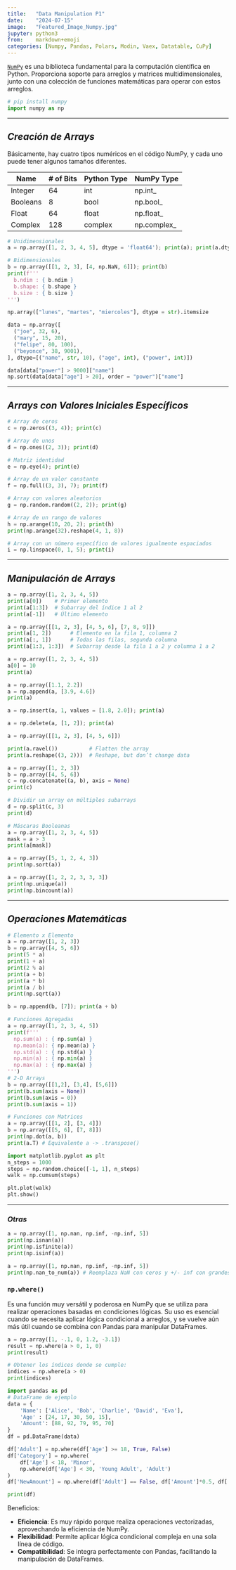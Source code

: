 ```yaml
---
title:   "Data Manipulation P1"
date:    "2024-07-15"
image:   "Featured_Image_Numpy.jpg"
jupyter: python3
from:    markdown+emoji
categories: [Numpy, Pandas, Polars, Modin, Vaex, Datatable, CuPy]
---
```


[`NumPy`](https://numpy.org/doc/stable/user/index.html#user) es una biblioteca fundamental para la computación científica en Python. Proporciona soporte para arreglos y matrices multidimensionales, junto con una colección de funciones matemáticas para operar con estos arreglos.

```python
# pip install numpy
import numpy as np
```

------------------------------------------------------------------------

## *Creación de Arrays*

Básicamente, hay cuatro tipos numéricos en el código NumPy, y cada uno puede tener algunos tamaños diferentes.

| Name     | \# of Bits | Python Type | NumPy Type   |
|----------|------------|-------------|--------------|
| Integer  | 64         | int         | np.int\_     |
| Booleans | 8          | bool        | np.bool\_    |
| Float    | 64         | float       | np.float\_   |
| Complex  | 128        | complex     | np.complex\_ |

```python
# Unidimensionales
a = np.array([1, 2, 3, 4, 5], dtype = 'float64'); print(a); print(a.dtype)
```

```python
# Bidimensionales
b = np.array([[1, 2, 3], [4, np.NaN, 6]]); print(b)
print(f'''
  b.ndim : { b.ndim }
  b.shape: { b.shape }
  b.size : { b.size }
''')
```

```python
np.array(["lunes", "martes", "miercoles"], dtype = str).itemsize

data = np.array([
  ("joe", 32, 6),
  ("mary", 15, 20),
  ("felipe", 80, 100),
  ("beyonce", 38, 9001),
], dtype=[("name", str, 10), ("age", int), ("power", int)])

data[data["power"] > 9000]["name"]
np.sort(data[data["age"] > 20], order = "power")["name"]
```

------------------------------------------------------------------------

## *Arrays con Valores Iniciales Específicos*

```python
# Array de ceros
c = np.zeros((3, 4)); print(c)
```

```python
# Array de unos
d = np.ones((2, 3)); print(d)
```

```python
# Matriz identidad
e = np.eye(4); print(e)
```

```python
# Array de un valor constante
f = np.full((3, 3), 7); print(f)
```

```python
# Array con valores aleatorios
g = np.random.random((2, 2)); print(g)
```

```python
# Array de un rango de valores
h = np.arange(10, 20, 2); print(h)
print(np.arange(32).reshape(4, 1, 8))
```

```python
# Array con un número específico de valores igualmente espaciados
i = np.linspace(0, 1, 5); print(i)
```

------------------------------------------------------------------------

## *Manipulación de Arrays*

```python
a = np.array([1, 2, 3, 4, 5])
print(a[0])    # Primer elemento
print(a[1:3])  # Subarray del índice 1 al 2
print(a[-1])   # Último elemento
```

```python
a = np.array([[1, 2, 3], [4, 5, 6], [7, 8, 9]])
print(a[1, 2])      # Elemento en la fila 1, columna 2
print(a[:, 1])      # Todas las filas, segunda columna
print(a[1:3, 1:3])  # Subarray desde la fila 1 a 2 y columna 1 a 2
```

```python
a = np.array([1, 2, 3, 4, 5])
a[0] = 10
print(a)
```

```python
a = np.array([1.1, 2.2])
a = np.append(a, [3.9, 4.6])
print(a)
```

```python
a = np.insert(a, 1, values = [1.8, 2.0]); print(a)
```

```python
a = np.delete(a, [1, 2]); print(a)
```

```python
a = np.array([[1, 2, 3], [4, 5, 6]])

print(a.ravel())          # Flatten the array
print(a.reshape((3, 2)))  # Reshape, but don’t change data
```

```python
a = np.array([1, 2, 3])
b = np.array([4, 5, 6])
c = np.concatenate((a, b), axis = None)
print(c)

# Dividir un array en múltiples subarrays
d = np.split(c, 3)
print(d)
```

```python
# Máscaras Booleanas
a = np.array([1, 2, 3, 4, 5])
mask = a > 3
print(a[mask])
```

```python
a = np.array([5, 1, 2, 4, 3])
print(np.sort(a))
```

```python
a = np.array([1, 2, 2, 3, 3, 3])
print(np.unique(a))
print(np.bincount(a))
```

------------------------------------------------------------------------

## *Operaciones Matemáticas*

```python
# Elemento x Elemento
a = np.array([1, 2, 3])
b = np.array([4, 5, 6])
print(5 * a)
print(1 + a)
print(2 % a)
print(a + b)
print(a * b)
print(a / b)
print(np.sqrt(a))
```

```python
b = np.append(b, [7]); print(a + b)
```

```python
# Funciones Agregadas
a = np.array([1, 2, 3, 4, 5])
print(f'''
  np.sum(a) : { np.sum(a) }
  np.mean(a): { np.mean(a) }
  np.std(a) : { np.std(a) }
  np.min(a) : { np.min(a) }
  np.max(a) : { np.max(a) }
''')
# 2-D Arrays
b = np.array([[1,2], [3,4], [5,6]])
print(b.sum(axis = None))
print(b.sum(axis = 0))
print(b.sum(axis = 1))
```

```python
# Funciones con Matrices
a = np.array([[1, 2], [3, 4]])
b = np.array([[5, 6], [7, 8]])
print(np.dot(a, b))
print(a.T) # Equivalente a -> .transpose()
```

```python
import matplotlib.pyplot as plt
n_steps = 1000
steps = np.random.choice([-1, 1], n_steps)
walk = np.cumsum(steps)

plt.plot(walk)
plt.show()
```

------------------------------------------------------------------------

### *Otras*

```python
a = np.array([1, np.nan, np.inf, -np.inf, 5])
print(np.isnan(a))
print(np.isfinite(a))
print(np.isinf(a))
```

```python
a = np.array([1, np.nan, np.inf, -np.inf, 5])
print(np.nan_to_num(a)) # Reemplaza NaN con ceros y +/- inf con grandes números finitos.
```

### `np.where()`

Es una función muy versátil y poderosa en NumPy que se utiliza para realizar operaciones basadas en condiciones lógicas. Su uso es esencial cuando se necesita aplicar lógica condicional a arreglos, y se vuelve aún más útil cuando se combina con Pandas para manipular DataFrames.

```python
a = np.array([1, -.1, 0, 1.2, -3.1])
result = np.where(a > 0, 1, 0)
print(result)

# Obtener los índices donde se cumple:
indices = np.where(a > 0)
print(indices)
```

```python
import pandas as pd
# DataFrame de ejemplo
data = {
    'Name': ['Alice', 'Bob', 'Charlie', 'David', 'Eva'],
    'Age' : [24, 17, 30, 50, 15],
    'Amount': [88, 92, 79, 95, 70]
}
df = pd.DataFrame(data)

df['Adult'] = np.where(df['Age'] >= 18, True, False)
df['Category'] = np.where(
    df['Age'] < 18, 'Minor',
    np.where(df['Age'] < 30, 'Young Adult', 'Adult')
)
df['NewAmount'] = np.where(df['Adult'] == False, df['Amount']*0.5, df['Amount'])

print(df)
```

Beneficios:

-   **Eficiencia**: Es muy rápido porque realiza operaciones vectorizadas, aprovechando la eficiencia de NumPy.
-   **Flexibilidad**: Permite aplicar lógica condicional compleja en una sola línea de código.
-   **Compatibilidad**: Se integra perfectamente con Pandas, facilitando la manipulación de DataFrames.
